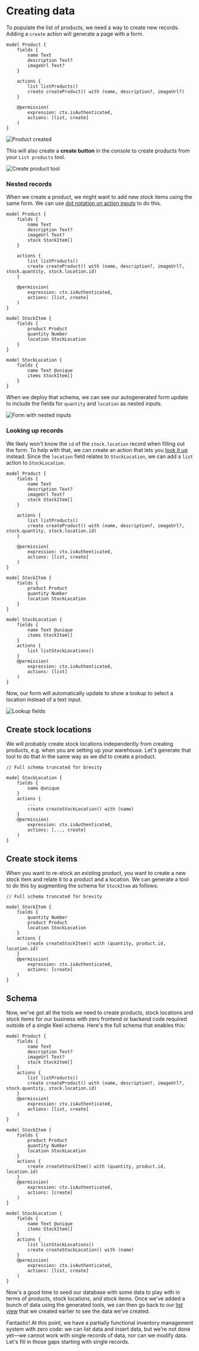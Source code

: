 
# Creating data

To populate the list of products, we need a way to create new records. Adding a `create` action will generate a page with a form.

```keel {10,14}
model Product {
    fields {
        name Text
        description Text?
        imageUrl Text?
    }

    actions {
        list listProducts()
        create createProduct() with (name, description?, imageUrl?)
    }

    @permission(
        expression: ctx.isAuthenticated,
        actions: [list, create]
    )
}
```

![Product created](/internal-tools-tutorial-create-product.gif)

This will also create a **create button** in the console to create products from your `List products` tool.

![Create product tool](/internal-tools-tutorial-create-product-link.png)

### Nested records
When we create a product, we might want to add new stock items using the same form. We can use [dot notation on action inputs](/actions#creating-nested-records) to do this.

```keel {6, 11, 20-33}
model Product {
    fields {
        name Text
        description Text?
        imageUrl Text?
        stock StockItem[]
    }

    actions {
        list listProducts()
        create createProduct() with (name, description?, imageUrl?, stock.quantity, stock.location.id)
    }

    @permission(
        expression: ctx.isAuthenticated,
        actions: [list, create]
    )
}

model StockItem {
    fields {
        product Product
        quantity Number
        location StockLocation
    }
}

model StockLocation {
    fields {
        name Text @unique
        items StockItem[]
    }
}
```

When we deploy that schema, we can see our autogenerated form update to include the fields for `quantity` and `location` as nested inputs.

![Form with nested inputs](/internal-tools-tutorial-create-nested.png)

### Looking up records

We likely won't know the `id` of the `stock.location` record when filling out the form. To help with that, we can create an action that lets you [look it up](/internal-tools/lookups) instead. Since the `location` field relates to `StockLocation`, we can add a `list` action to `StockLocation`.

```keel {34, 36-39}
model Product {
    fields {
        name Text
        description Text?
        imageUrl Text?
        stock StockItem[]
    }

    actions {
        list listProducts()
        create createProduct() with (name, description?, imageUrl?, stock.quantity, stock.location.id)
    }

    @permission(
        expression: ctx.isAuthenticated,
        actions: [list, create]
    )
}

model StockItem {
    fields {
        product Product
        quantity Number
        location StockLocation
    }
}

model StockLocation {
    fields {
        name Text @unique
        items StockItem[]
    }
    actions {
        list listStockLocations()
    }
    @permission(
        expression: ctx.isAuthenticated,
        actions: [list]
    )
}
```

Now, our form will automatically update to show a lookup to select a location instead of a text input.

![Lookup fields](/internal-tools-tutorial-lookups.gif)

## Create stock locations

We will probably create stock locations independently from creating products, e.g. when you are setting up your warehouse. Let's generate that tool to do that in the same way as we did to create a product.

```keel {9,13}
// Full schema truncated for brevity 

model StockLocation {
    fields {
        name @unique
    }
    actions {
        ...
        create createStockLocation() with (name)
    }
    @permission(
        expression: ctx.isAuthenticated,
        actions: [..., create]
    )
}
```

## Create stock items
When you want to re-stock an existing product, you want to create a new stock item and relate it to a product and a location. We can generate a tool to do this by augmenting the schema for `StockItem` as follows:

```keel {9-15}
// Full schema truncated for brevity 

model StockItem {
    fields {
        quantity Number
        product Product
        location StockLocation
    }
    actions {
        create createStockItem() with (quantity, product.id, location.id)
    }
    @permission(
        expression: ctx.isAuthenticated,
        actions: [create]
    )
}
```

## Schema

Now, we've got all the tools we need to create products, stock locations and stock items for our business with zero frontend or backend code required outside of a single Keel schema. Here's the full schema that enables this:

```keel filename="schema.keel" {10,14,24-30,38-45}
model Product {
    fields {
        name Text
        description Text?
        imageUrl Text?
        stock StockItem[]
    }
    actions {
        list listProducts()
        create createProduct() with (name, description?, imageUrl?, stock.quantity, stock.location.id)
    }
    @permission(
        expression: ctx.isAuthenticated,
        actions: [list, create]
    )
}

model StockItem {
    fields {
        product Product
        quantity Number
        location StockLocation
    }
    actions {
        create createStockItem() with (quantity, product.id, location.id)
    }
    @permission(
        expression: ctx.isAuthenticated,
        actions: [create]
    )
}

model StockLocation {
    fields {
        name Text @unique
        items StockItem[]
    }
    actions {
        list listStockLocations()
        create createStockLocation() with (name)
    }
    @permission(
        expression: ctx.isAuthenticated,
        actions: [list, create]
    )
}
```

Now's a good time to seed our database with some data to play with in terms of products, stock locations, and stock items. Once we've added a bunch of data using the generated tools, we can then go back to our [list view](/internal-tools-tutorial/listing-data) that we created earlier to see the data we've created.

Fantastic! At this point, we have a partially functional inventory management system with zero code: we can list data and insert data, but we're not done yet—we cannot work with single records of data, nor can we modify data. Let's fill in those gaps starting with single records.